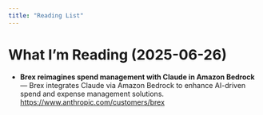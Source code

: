 ```yaml
---
title: "Reading List"
---
```


# What I’m Reading (2025-06-26)

- **Brex reimagines spend management with Claude in Amazon Bedrock** — Brex integrates Claude via Amazon Bedrock to enhance AI-driven spend and expense management solutions.  
  <https://www.anthropic.com/customers/brex>
